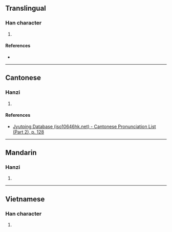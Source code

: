 {{character info/new}}
==Translingual==

===Han character===
{{Han char|rn=75|rad=木|as=07|sn=11|four=45927|canj=DLWS|ids=⿰木甹}}

# {{defn|Han|sort=木07}}

====References====
* {{Han ref|kx=0530.160|dkj=14877|hdz=21214.060|uh=68AC|ud=26796|bh=D5BB|bd=54715}}

----

==Cantonese==

===Hanzi===
{{yue-hanzi|jyut=[[jing5]]|y=ying5}}

# {{defn|lang=yue|sort=木07}}

====References====
* [http://www.iso10646hk.net/jp/document/download.jsp Jyutping Database (iso10646hk.net) - Cantonese Pronunciation List (Part 2), p. 128]

----

==Mandarin==

===Hanzi===
{{cmn-hanzi|pin=[[yǐng]] ([[ying3]])|wg=ying<sup>3</sup>}}

# {{defn|lang=cmn|sort=木07}}

----

==Vietnamese==

===Han character===
{{vi-readings|rs=木07|hanviet=sến}}

# {{defn|lang=vi|sort=木07}}